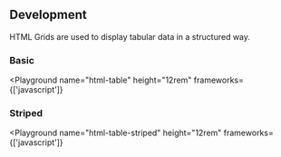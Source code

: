 
## Development

<!-- introduction start -->
HTML Grids are used to display tabular data in a structured way.
<!-- introduction end -->

### Basic

<Playground
  name="html-table"
  height="12rem"
  frameworks={['javascript']}
></Playground>

### Striped

<Playground
  name="html-table-striped"
  height="12rem"
  frameworks={['javascript']}
></Playground>
